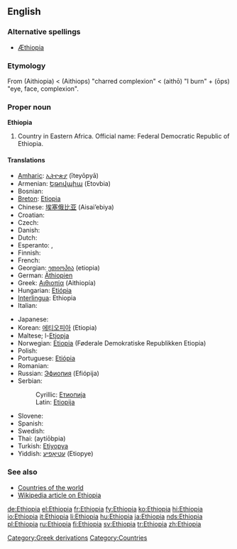 ==English==

===Alternative spellings===
* [[Æthiopia]] {{i|archaic}}

===Etymology===
From {{AGr.}} '''{{polytonic|[[Αἰθιοπία]]}}''' (Aithiopia) < '''{{polytonic|[[Αἰθίοψ]]}}''' (Aithiops) "charred complexion" < '''{{polytonic|[[αἴθω]]}}''' (aithō) "I burn" + '''{{polytonic|[[ὤψ]]}}''' (ōps) "eye, face, complexion".

{{wikipedia}}

===Proper noun===
'''Ethiopia'''
# Country in Eastern Africa. Official name: Federal Democratic Republic of Ethiopia.

====Translations====
{{top}}
* [[Amharic]]: [[ኢትዮጵያ]] (īteyōpyā)
* Armenian: [[Եթովպիա]] (Etovbia)
* Bosnian: {{t-|bs|Etiopija|f}}
* [[Breton]]: [[Etiopia]]
* Chinese: [[埃塞俄比亚]] (Aisai’ebiya)
* Croatian: {{t-|hr|Etiopija|f}}
* Czech: {{t-|cs|Etiopie|f}}
* Danish: {{t-|da|Etiopien}}
* Dutch: {{t+|nl|Ethiopië}}
* Esperanto: {{t-|eo|Etiopio|xs=Esperanto}}, {{t-|eo|Etiopujo|xs=Esperanto}}
* Finnish: {{t+|fi|Etiopia}}
* French: {{t+|fr|Éthiopie}}
* Georgian: [[ეთიოპია]] (etiopia)
* German: [[Äthiopien]] {{n}}
* Greek: [[Αιθιοπία]] (Aithiopía) {{f}}
* Hungarian: [[Etiópia]]
* [[Interlingua]]: Ethiopia
* Italian: {{t-|it|Etiopia|f}}
{{mid}}
* Japanese: {{t+|ja|エチオピア|tr=Echiopia|sc=Jpan}}
* Korean: [[에티오피아]] (Etiopia)
* Maltese; l-[[Etjopja]]
* Norwegian: [[Etiopia]] (Føderale Demokratiske Republikken Etiopia)
* Polish: {{t+|pl|Etiopia|f}}
* Portuguese: [[Etiópia]] {{f}}
* Romanian: {{t-|ro|Etiopia|f}}
* Russian: [[Эфиопия]] (Efiópija) {{f}}
* Serbian:
*: Cyrillic: [[Етиопија#Serbian|Етиопија]] {{f}}
*: Latin: [[Etiopija#Serbian|Etiopija]] {{f}}
* Slovene: {{t+|sl|Etiopija|f}}
* Spanish: {{t+|es|Etiopía|f}}
* Swedish: {{t+|sv|Etiopien}}
* Thai: {{THchar|[[เอธิโอเปีย]]}} (aytíōbpia)
* Turkish: [[Etiyopya]]
* Yiddish: [[עטיאָפיע]] (Etiopye)
{{bottom}}

===See also===
*[[Appendix:Countries of the world|Countries of the world]]
*[[w:Ethiopia|Wikipedia article on Ethiopia]]
[[Category:Greek derivations]]
[[Category:Countries]]

[[de:Ethiopia]]
[[el:Ethiopia]]
[[fr:Ethiopia]]
[[fy:Ethiopia]]
[[ko:Ethiopia]]
[[hi:Ethiopia]]
[[io:Ethiopia]]
[[it:Ethiopia]]
[[li:Ethiopia]]
[[hu:Ethiopia]]
[[ja:Ethiopia]]
[[nds:Ethiopia]]
[[pl:Ethiopia]]
[[ru:Ethiopia]]
[[fi:Ethiopia]]
[[sv:Ethiopia]]
[[tr:Ethiopia]]
[[zh:Ethiopia]]